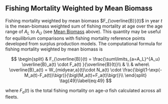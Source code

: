 ## Fishing Mortality Weighted by Mean Biomass {.unnumbered}

Fishing mortality weighted by mean biomass $F_{\overline{B}}(t)$ in year $t$ is the mean-biomass weighted sum of fishing mortality at age over the age range of $A_L$ to $A_U$ (see [Mean Biomass](#mean-biomass) above). This quantity may be useful for equilibrium comparisons with fishing mortality reference points developed from surplus production models. The computational formula for fishing mortality weighted by mean biomass is

$$
\begin{split}
& F_{\overline{B}}(t) = \frac{\sum\limits_{a=A_L}^{A_u} \overline{B}_a(t) \cdot F_a(t) }{\overline{B}(t)}\\
& \\
& where\ \overline{B}_a(t) = W_{midyear,a}(t)\cdot N_a(t) \cdot  \frac{\bigl(1-\exp(-M_a(t)-F_a(t))\bigr)}{\bigl(M_a(t)+F_a(t)\bigr)}\\
\end{split}
\tag{49}\label{eq:49}
$$

where $F_a(t)$ is the total fishing mortality on age-$a$ fish calculated across all fleets.
